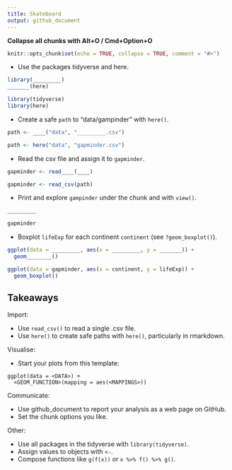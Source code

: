 ```yaml
---
title: Skateboard
output: github_document
---
```


**Collapse all chunks with Alt+O / Cmd+Option+O**



```r
knitr::opts_chunk$set(echo = TRUE, collapse = TRUE, comment = "#>")
```



* Use the packages tidyverse and here.

```r
library(_________)
_______(here)
```

```r
library(tidyverse)
library(here)
```



* Create a safe `path` to "data/gampinder" with `here()`.

```r
path <- ____("data", "_________.csv")
```

```r
path <- here("data", "gapminder.csv")
```



* Read the csv file and assign it to `gapminder`.

```r
gapminder <- read____(____)
```

```r
gapminder <- read_csv(path)
```



* Print and explore `gampinder` under the chunk and with `view()`.

```r
_________
```

```r
gapminder
```



* Boxplot `lifeExp` for each continent `continent` (see `?geom_boxplot()`).

```r
ggplot(data = _________, aes(x = _________, y = _______)) +
  geom________()
```

```r
ggplot(data = gapminder, aes(x = continent, y = lifeExp)) +
  geom_boxplot()
```



## Takeaways

Import:

* Use `read_csv()` to read a single .csv file.
* Use `here()` to create safe paths with `here()`, particularly in rmarkdown.

Visualise:

* Start your plots from this template:

```
ggplot(data = <DATA>) +
  <GEOM_FUNCTION>(mapping = aes(<MAPPINGS>))
```

Communicate: 

* Use github_document to report your analysis as a web page on GitHub.
* Set the chunk options you like.

Other:

* Use all packages in the tidyverse with `library(tidyverse)`.
* Assign values to objects with `<-`.
* Compose functions like `g(f(x))` or `x %>% f() %>% g()`.
